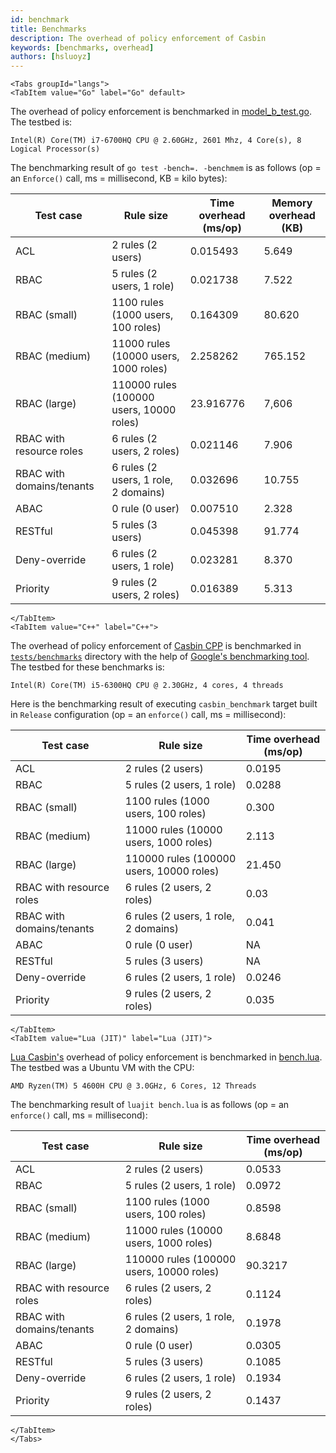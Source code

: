 ```yaml
---
id: benchmark
title: Benchmarks
description: The overhead of policy enforcement of Casbin
keywords: [benchmarks, overhead]
authors: [hsluoyz]
---
```




```mdx-code-block
<Tabs groupId="langs">
<TabItem value="Go" label="Go" default>
```

The overhead of policy enforcement is benchmarked in [model_b_test.go](https://github.com/casbin/casbin/blob/master/model_b_test.go). The testbed is:

```
Intel(R) Core(TM) i7-6700HQ CPU @ 2.60GHz, 2601 Mhz, 4 Core(s), 8 Logical Processor(s)
```

The benchmarking result of ``go test -bench=. -benchmem`` is as follows (op = an ``Enforce()`` call, ms = millisecond, KB = kilo bytes):

Test case | Rule size | Time overhead (ms/op) | Memory overhead (KB)
----|------|------|----
ACL | 2 rules (2 users) | 0.015493 | 5.649
RBAC | 5 rules (2 users, 1 role) | 0.021738 | 7.522
RBAC (small) | 1100 rules (1000 users, 100 roles) | 0.164309 | 80.620
RBAC (medium) | 11000 rules (10000 users, 1000 roles) | 2.258262 | 765.152
RBAC (large) | 110000 rules (100000 users, 10000 roles) | 23.916776 | 7,606
RBAC with resource roles | 6 rules (2 users, 2 roles) | 0.021146 | 7.906
RBAC with domains/tenants | 6 rules (2 users, 1 role, 2 domains) | 0.032696 | 10.755
ABAC | 0 rule (0 user) | 0.007510 | 2.328
RESTful | 5 rules (3 users) | 0.045398 | 91.774
Deny-override | 6 rules (2 users, 1 role) | 0.023281 | 8.370
Priority | 9 rules (2 users, 2 roles) | 0.016389 | 5.313

```mdx-code-block
</TabItem>
<TabItem value="C++" label="C++">
```

The overhead of policy enforcement of [Casbin CPP](https://github.com/casbin/casbin-cpp) is benchmarked in 
[`tests/benchmarks`](https://github.com/casbin/casbin-cpp/tree/master/tests/benchmarks) directory with the help of 
[Google's benchmarking tool](https://github.com/google/benchmark). The testbed for these benchmarks is:

```
Intel(R) Core(TM) i5-6300HQ CPU @ 2.30GHz, 4 cores, 4 threads
```

Here is the benchmarking result of executing `casbin_benchmark` target built in `Release` configuration (op = an `enforce()` call, ms = millisecond):

Test case | Rule size | Time overhead (ms/op)
----|------|------
ACL | 2 rules (2 users) | 0.0195
RBAC | 5 rules (2 users, 1 role) | 0.0288
RBAC (small) | 1100 rules (1000 users, 100 roles) | 0.300
RBAC (medium) | 11000 rules (10000 users, 1000 roles) | 2.113
RBAC (large) | 110000 rules (100000 users, 10000 roles) | 21.450
RBAC with resource roles | 6 rules (2 users, 2 roles) | 0.03
RBAC with domains/tenants | 6 rules (2 users, 1 role, 2 domains) | 0.041
ABAC | 0 rule (0 user) | NA
RESTful | 5 rules (3 users) | NA
Deny-override | 6 rules (2 users, 1 role) | 0.0246
Priority | 9 rules (2 users, 2 roles) | 0.035

```mdx-code-block
</TabItem>
<TabItem value="Lua (JIT)" label="Lua (JIT)">
```

[Lua Casbin's](https://github.com/casbin/lua-casbin) overhead of policy enforcement is benchmarked in [bench.lua](https://github.com/casbin/lua-casbin/blob/master/bench.lua). The testbed was a Ubuntu VM with the CPU:

```
AMD Ryzen(TM) 5 4600H CPU @ 3.0GHz, 6 Cores, 12 Threads
```

The benchmarking result of ``luajit bench.lua`` is as follows (op = an ``enforce()`` call, ms = millisecond):

Test case | Rule size | Time overhead (ms/op)
----|------|------
ACL | 2 rules (2 users) | 0.0533
RBAC | 5 rules (2 users, 1 role) | 0.0972
RBAC (small) | 1100 rules (1000 users, 100 roles) | 0.8598
RBAC (medium) | 11000 rules (10000 users, 1000 roles) | 8.6848
RBAC (large) | 110000 rules (100000 users, 10000 roles) | 90.3217
RBAC with resource roles | 6 rules (2 users, 2 roles) | 0.1124
RBAC with domains/tenants | 6 rules (2 users, 1 role, 2 domains) | 0.1978
ABAC | 0 rule (0 user) | 0.0305
RESTful | 5 rules (3 users) | 0.1085
Deny-override | 6 rules (2 users, 1 role) | 0.1934
Priority | 9 rules (2 users, 2 roles) | 0.1437

```mdx-code-block
</TabItem>
</Tabs>
```
